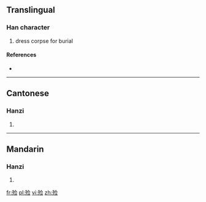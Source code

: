 {{also|殮}}
==Translingual==

===Han character===
{{Han char|rn=78|rad=歹|as=07|sn=11|four=|canj=一弓人一一 (MNOMM)}}

# dress corpse for burial

====References====
* {{Han ref|kx=0581.131|hdz=21387.240|uh=6B93|ud=27539}}

----

==Cantonese==

===Hanzi===
{{yue-hanzi|jyut=|y=lim6|tra=殮}}

# {{defn|lang=yue|sort=歹07}}

----

==Mandarin==

===Hanzi===
{{cmn-hanzi|tra=殮|pin=[[liàn]] ([[lian4]])|wg=lien<sup>4</sup>}}

# {{defn|lang=cmn|sort=歹07}}

[[fr:殓]]
[[pl:殓]]
[[vi:殓]]
[[zh:殓]]